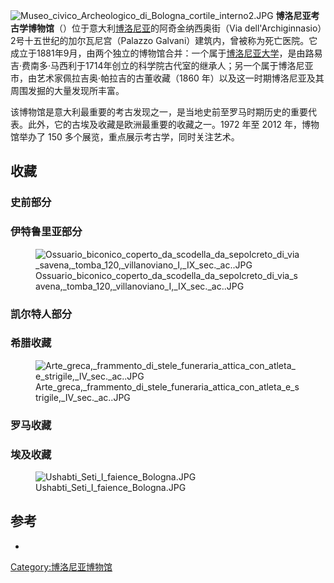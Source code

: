 [[File:Museo_civico_Archeologico_di_Bologna_cortile_interno2.JPG|thumb]]
'''博洛尼亚考古学博物馆'''（{{lang-it|Museo Civico Archeologico di Bologna}}）位于意大利[[博洛尼亚|博洛尼亚]]的阿奇金纳西奥街（Via dell'Archiginnasio）2号十五世纪的加尔瓦尼宫（Palazzo Galvani）建筑内，曾被称为死亡医院。它成立于1881年9月，由两个独立的博物馆合并：一个属于[[博洛尼亚大学|博洛尼亚大学]]，是由路易吉·费南多·马西利于1714年创立的科学院古代室的继承人；另一个属于博洛尼亚市，由艺术家佩拉吉奥·帕拉吉的古董收藏（1860 年）以及这一时期博洛尼亚及其周围发掘的大量发现所丰富。

该博物馆是意大利最重要的考古发现之一，是当地史前至罗马时期历史的重要代表。此外，它的古埃及收藏是欧洲最重要的收藏之一。1972 年至 2012 年，博物馆举办了 150 多个展览，重点展示考古学，同时关注艺术。

==收藏==

===史前部分===

===伊特鲁里亚部分===
[[File:Ossuario_biconico_coperto_da_scodella_da_sepolcreto_di_via_savena,_tomba_120,_villanoviano_I,_IX_sec._ac..JPG|thumb]]

===凯尔特人部分===

===希腊收藏===
[[File:Arte_greca,_frammento_di_stele_funeraria_attica_con_atleta_e_strigile,_IV_sec._ac..JPG|thumb]]

===罗马收藏===

===埃及收藏===
[[File:Ushabti_Seti_I_faience_Bologna.JPG|thumb]]

==参考==
* {{cite web | ref = harv | last =  | first =  | title = Archaeological Museum of Bologna | date =  | website = Archaeological Museum of Bologna | publisher =  | url = http://www.museibologna.it/archeologicoen/ | accessdate = 1 February 2017 | archive-date = 2020-11-29 | archive-url = https://web.archive.org/web/20201129045503/http://www.museibologna.it/archeologicoen/ | dead-url = no }}
{{coord|44.4929|11.3438|format=dms|type:landmark_region:IT|display=title}}
[[Category:博洛尼亚博物馆|Category:博洛尼亚博物馆]]